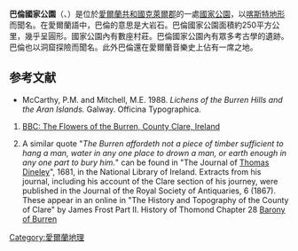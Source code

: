 {{No footnotes|time=2020-08-30T06:17:13+00:00}}
'''巴倫國家公園'''（{{lang-en|The Burren}}、{{lang-ga|Boirinn}}）是位於[[愛爾蘭共和國|愛爾蘭共和國]][[克萊爾郡|克萊爾郡]]的一處[[國家公園|國家公園]]，以[[喀斯特地形|喀斯特地形]]而聞名。在愛爾蘭語中，巴倫的意思是大岩石。巴倫國家公園面積約250平方公里，幾乎呈圓形。國家公園內有數座村莊。巴倫國家公園內有眾多考古學的遺跡。巴倫也以洞窟探險而聞名。此外巴倫還在愛爾蘭音樂史上佔有一席之地。

==参考文献==
* McCarthy, P.M. and Mitchell, M.E. 1988. ''Lichens of the Burren Hills and the Aran Islands.''  Galway. Officina Typographica.
# {{note|BBC}} [http://www.bbc.co.uk/dna/getwriting/A642610 BBC: The Flowers of the Burren, County Clare, Ireland] 
# {{note|clarelibrary}} A similar quote "''The Burren affordeth not a piece of timber sufficient to hang a man, water in any one place to drown a man, or earth enough in any one part to bury him.''" can be found in "The Journal of [[Thomas_Dineley|Thomas Dineley]]", 1681, in the National Library of Ireland. Extracts from his journal, including his account of the Clare section of his journey, were published in the Journal of the Royal Society of Antiquaries, 6 (1867). These appear in an online in "The History and Topography of the County of Clare" by James Frost Part II. History of Thomond Chapter 28 [http://www.clarelibrary.ie/eolas/coclare/history/dineley_1681/1681_burren.htm Barony of Burren] {{Wayback|url=http://www.clarelibrary.ie/eolas/coclare/history/dineley_1681/1681_burren.htm |date=20171120071109 }}
{{Commonscat|Burren}}
{{coord|53|03|N|9|06|W|display=title|region:IE_type:landmark_source:dewiki}}

[[Category:愛爾蘭地理|Category:愛爾蘭地理]]